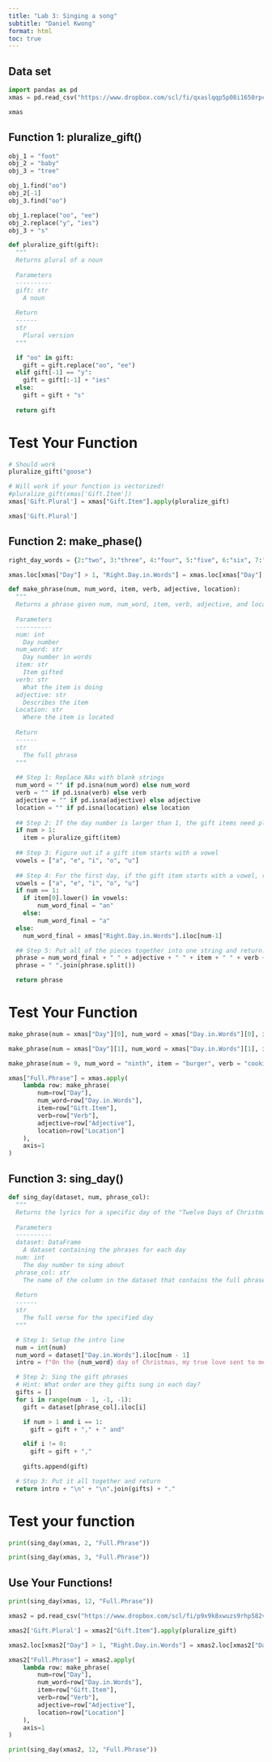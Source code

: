 ```yaml
---
title: "Lab 3: Singing a song"
subtitle: "Daniel Kwong"
format: html
toc: true
---
```


## Data set

```python
import pandas as pd
xmas = pd.read_csv("https://www.dropbox.com/scl/fi/qxaslqqp5p08i1650rpc4/xmas.csv?rlkey=erdxi7jbh7pqf9fh4lv4cayp5&dl=1")

xmas
```

## Function 1: pluralize_gift()

```python
obj_1 = "foot"
obj_2 = "baby"
obj_3 = "tree"

obj_1.find("oo")
obj_2[-1]
obj_3.find("oo")

obj_1.replace("oo", "ee")
obj_2.replace("y", "ies")
obj_3 + "s"
```

```python
def pluralize_gift(gift):
  """
  Returns plural of a noun
  
  Parameters
  ----------
  gift: str
    A noun
    
  Return
  ------
  str
    Plural version
  """

  if "oo" in gift:
    gift = gift.replace("oo", "ee")
  elif gift[-1] == "y":
    gift = gift[:-1] + "ies"
  else:
    gift = gift + "s"
  
  return gift
```

# Test Your Function

```python
# Should work
pluralize_gift("goose")
```

```python
# Will work if your function is vectorized! 
#pluralize_gift(xmas['Gift.Item'])
xmas['Gift.Plural'] = xmas["Gift.Item"].apply(pluralize_gift)

xmas['Gift.Plural']
```

## Function 2: make_phase()

```python
right_day_words = {2:"two", 3:"three", 4:"four", 5:"five", 6:"six", 7:"seven", 8:"eight", 9:"nine", 10:"ten", 11:"eleven", 12:"twelve"}

xmas.loc[xmas["Day"] > 1, "Right.Day.in.Words"] = xmas.loc[xmas["Day"] > 1, "Day"].map(right_day_words) #help from ChatGPT
```

```python
def make_phrase(num, num_word, item, verb, adjective, location):
  """
  Returns a phrase given num, num_word, item, verb, adjective, and location
  
  Parameters
  ----------
  num: int
    Day number
  num_word: str
    Day number in words
  item: str
    Item gifted
  verb: str
    What the item is doing
  adjective: str
    Describes the item
  Location: str
    Where the item is located
    
  Return
  ------
  str
    The full phrase 
  """
  
  ## Step 1: Replace NAs with blank strings
  num_word = "" if pd.isna(num_word) else num_word
  verb = "" if pd.isna(verb) else verb
  adjective = "" if pd.isna(adjective) else adjective
  location = "" if pd.isna(location) else location
  
  ## Step 2: If the day number is larger than 1, the gift items need pluralized!
  if num > 1:
    item = pluralize_gift(item)
  
  ## Step 3: Figure out if a gift item starts with a vowel
  vowels = ["a", "e", "i", "o", "u"]
  
  ## Step 4: For the first day, if the gift item starts with a vowel, replace the day with "an" and if the gift item does not start with a vowel, replace the day with "a" (e.g. a partridge in a pear tree). If it is not the first day, use just the number word (e.g. ten lords a leap)
  vowels = ["a", "e", "i", "o", "u"]
  if num == 1:
    if item[0].lower() in vowels:
        num_word_final = "an"
    else:
        num_word_final = "a"
  else:
    num_word_final = xmas["Right.Day.in.Words"].iloc[num-1]

  ## Step 5: Put all of the pieces together into one string and return!
  phrase = num_word_final + " " + adjective + " " + item + " " + verb + " " + location 
  phrase = " ".join(phrase.split())

  return phrase
```

# Test Your Function

```python
make_phrase(num = xmas["Day"][0], num_word = xmas["Day.in.Words"][0], item = xmas["Gift.Item"][0], verb = xmas["Verb"][0], adjective = xmas["Adjective"][0], location = xmas["Location"][0])
```

```python
make_phrase(num = xmas["Day"][1], num_word = xmas["Day.in.Words"][1], item = xmas["Gift.Item"][1], verb = xmas["Verb"][1], adjective = xmas["Adjective"][1], location = xmas["Location"][1])
```

```python
make_phrase(num = 9, num_word = "ninth", item = "burger", verb = "cooking", adjective = "tasty", location = "in the kitchen")
```

```python
xmas["Full.Phrase"] = xmas.apply(
    lambda row: make_phrase(
        num=row["Day"],
        num_word=row["Day.in.Words"],
        item=row["Gift.Item"],
        verb=row["Verb"],
        adjective=row["Adjective"],
        location=row["Location"]
    ),
    axis=1
)
```

## Function 3: sing_day()

```python
def sing_day(dataset, num, phrase_col):
  """
  Returns the lyrics for a specific day of the "Twelve Days of Christmas" song
    
  Parameters
  ----------
  dataset: DataFrame
    A dataset containing the phrases for each day
  num: int
    The day number to sing about
  phrase_col: str
    The name of the column in the dataset that contains the full phrase for each day
    
  Return
  ------
  str
    The full verse for the specified day
  """

  # Step 1: Setup the intro line
  num = int(num)
  num_word = dataset["Day.in.Words"].iloc[num - 1]
  intro = f"On the {num_word} day of Christmas, my true love sent to me:"

  # Step 2: Sing the gift phrases
  # Hint: What order are they gifts sung in each day?
  gifts = []
  for i in range(num - 1, -1, -1):
    gift = dataset[phrase_col].iloc[i]

    if num > 1 and i == 1:
      gift = gift + "," + " and"

    elif i != 0:
      gift = gift + ","
    
    gifts.append(gift)

  # Step 3: Put it all together and return
  return intro + "\n" + "\n".join(gifts) + "."
```

# Test your function

```python
print(sing_day(xmas, 2, "Full.Phrase"))
```

```python
print(sing_day(xmas, 3, "Full.Phrase"))
```

## Use Your Functions!

```python
print(sing_day(xmas, 12, "Full.Phrase"))
```

```python
xmas2 = pd.read_csv("https://www.dropbox.com/scl/fi/p9x9k8xwuzs9rhp582vfy/xmas_2.csv?rlkey=kvc3j3lmyn4opcidsrhcmrof1&dl=1")

xmas2['Gift.Plural'] = xmas2["Gift.Item"].apply(pluralize_gift)

xmas2.loc[xmas2["Day"] > 1, "Right.Day.in.Words"] = xmas2.loc[xmas2["Day"] > 1, "Day"].map(right_day_words)

xmas2["Full.Phrase"] = xmas2.apply(
    lambda row: make_phrase(
        num=row["Day"],
        num_word=row["Day.in.Words"],
        item=row["Gift.Item"],
        verb=row["Verb"],
        adjective=row["Adjective"],
        location=row["Location"]
    ),
    axis=1
)

print(sing_day(xmas2, 12, "Full.Phrase"))
```